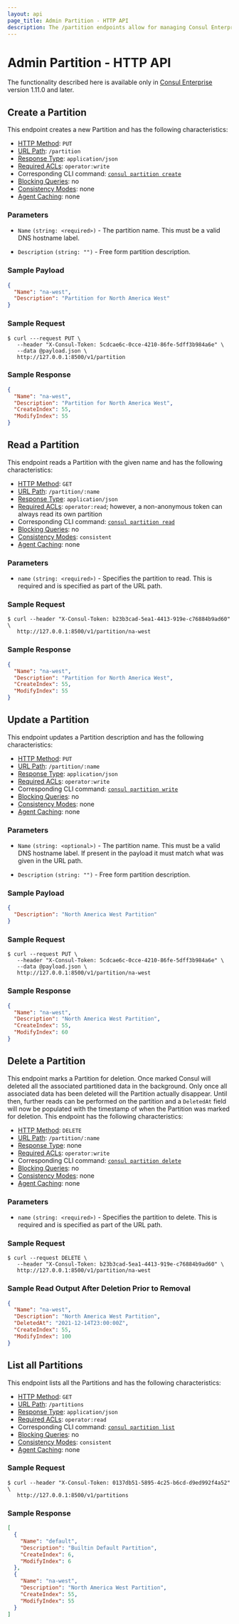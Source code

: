 ```yaml
---
layout: api
page_title: Admin Partition - HTTP API
description: The /partition endpoints allow for managing Consul Enterprise Admin Partitions.
---
```


# Admin Partition - HTTP API

<EnterpriseAlert />

The functionality described here is available only in
[Consul Enterprise](https://www.hashicorp.com/products/consul/) version 1.11.0 and later.

## Create a Partition

This endpoint creates a new Partition and has the following characteristics:
- [HTTP Method](/api-docs#http-methods): `PUT`
- [URL Path](/api-docs#version-prefix): `/partition`
- [Response Type](/api-docs#formatted-json-output): `application/json`
- [Required ACLs](/docs/security/acl/acl-system): `operator:write`
- Corresponding CLI command: [`consul partition create`](/commands/partition#create)
- [Blocking Queries](/api-docs/features/blocking): no
- [Consistency Modes](/api-docs/features/consistency): none
- [Agent Caching](/api-docs/features/caching): none

### Parameters

- `Name` `(string: <required>)` - The partition name. This must be a valid
  DNS hostname label.

- `Description` `(string: "")` - Free form partition description.

### Sample Payload

```json
{
  "Name": "na-west",
  "Description": "Partition for North America West"
}
```

### Sample Request

```shell-session
$ curl ---request PUT \
   --header "X-Consul-Token: 5cdcae6c-0cce-4210-86fe-5dff3b984a6e" \
   --data @payload.json \
   http://127.0.0.1:8500/v1/partition
```

### Sample Response

```json
{
  "Name": "na-west",
  "Description": "Partition for North America West",
  "CreateIndex": 55,
  "ModifyIndex": 55
}
```

## Read a Partition

This endpoint reads a Partition with the given name and has the following characteristics:
- [HTTP Method](/api-docs#http-methods): `GET`
- [URL Path](/api-docs#version-prefix): `/partition/:name`
- [Response Type](/api-docs#formatted-json-output): `application/json`
- [Required ACLs](/docs/security/acl/acl-system): `operator:read`;
  however, a non-anonymous token can always read its own partition
- Corresponding CLI command: [`consul partition read`](/commands/partition#read)
- [Blocking Queries](/api-docs/features/blocking): no
- [Consistency Modes](/api-docs/features/consistency): `consistent`
- [Agent Caching](/api-docs/features/caching): none

### Parameters

- `name` `(string: <required>)` - Specifies the partition to read. This
  is required and is specified as part of the URL path.

### Sample Request

```shell-session
$ curl --header "X-Consul-Token: b23b3cad-5ea1-4413-919e-c76884b9ad60" \
   http://127.0.0.1:8500/v1/partition/na-west
```

### Sample Response

```json
{
  "Name": "na-west",
  "Description": "Partition for North America West",
  "CreateIndex": 55,
  "ModifyIndex": 55
}
```

## Update a Partition

This endpoint updates a Partition description and has the following characteristics:
- [HTTP Method](/api-docs#http-methods): `PUT`
- [URL Path](/api-docs#version-prefix): `/partition/:name`
- [Response Type](/api-docs#formatted-json-output): `application/json`
- [Required ACLs](/docs/security/acl/acl-system): `operator:write`
- Corresponding CLI command: [`consul partition write`](/commands/partition#write)
- [Blocking Queries](/api-docs/features/blocking): no
- [Consistency Modes](/api-docs/features/consistency): none
- [Agent Caching](/api-docs/features/caching): none

### Parameters

- `Name` `(string: <optional>)` - The partition name. This must be a valid
  DNS hostname label. If present in the payload it must match what was given
  in the URL path.

- `Description` `(string: "")` - Free form partition description.

### Sample Payload

```json
{
  "Description": "North America West Partition"
}
```

### Sample Request

```shell-session
$ curl --request PUT \
   --header "X-Consul-Token: 5cdcae6c-0cce-4210-86fe-5dff3b984a6e" \
   --data @payload.json \
   http://127.0.0.1:8500/v1/partition/na-west
```

### Sample Response

```json
{
  "Name": "na-west",
  "Description": "North America West Partition",
  "CreateIndex": 55,
  "ModifyIndex": 60
}
```

## Delete a Partition

This endpoint marks a Partition for deletion. Once marked Consul will
deleted all the associated partitioned data in the background. Only once
all associated data has been deleted will the Partition actually disappear.
Until then, further reads can be performed on the partition and a `DeletedAt`
field will now be populated with the timestamp of when the Partition was
marked for deletion. This endpoint has the following characteristics:
- [HTTP Method](/api-docs#http-methods): `DELETE`
- [URL Path](/api-docs#version-prefix): `/partition/:name`
- [Response Type](/api-docs#formatted-json-output): none
- [Required ACLs](/docs/security/acl/acl-system): `operator:write`
- Corresponding CLI command: [`consul partition delete`](/commands/partition#delete)
- [Blocking Queries](/api-docs/features/blocking): no
- [Consistency Modes](/api-docs/features/consistency): none
- [Agent Caching](/api-docs/features/caching): none

### Parameters

- `name` `(string: <required>)` - Specifies the partition to delete. This
  is required and is specified as part of the URL path.

### Sample Request

```shell-session
$ curl --request DELETE \
   --header "X-Consul-Token: b23b3cad-5ea1-4413-919e-c76884b9ad60" \
   http://127.0.0.1:8500/v1/partition/na-west
```

### Sample Read Output After Deletion Prior to Removal

```json
{
  "Name": "na-west",
  "Description": "North America West Partition",
  "DeletedAt": "2021-12-14T23:00:00Z",
  "CreateIndex": 55,
  "ModifyIndex": 100
}
```

## List all Partitions

This endpoint lists all the Partitions and has the following characteristics:
- [HTTP Method](/api-docs#http-methods): `GET`
- [URL Path](/api-docs#version-prefix): `/partitions`
- [Response Type](/api-docs#formatted-json-output): `application/json`
- [Required ACLs](/docs/security/acl/acl-system): `operator:read`
- Corresponding CLI command: [`consul partition list`](/commands/partition#list)
- [Blocking Queries](/api-docs/features/blocking): no
- [Consistency Modes](/api-docs/features/consistency): `consistent`
- [Agent Caching](/api-docs/features/caching): none

### Sample Request

```shell-session
$ curl --header "X-Consul-Token: 0137db51-5895-4c25-b6cd-d9ed992f4a52" \
   http://127.0.0.1:8500/v1/partitions
```

### Sample Response

```json
[
  {
    "Name": "default",
    "Description": "Builtin Default Partition",
    "CreateIndex": 6,
    "ModifyIndex": 6
  },
  {
    "Name": "na-west",
    "Description": "North America West Partition",
    "CreateIndex": 55,
    "ModifyIndex": 55
  }
]
```
